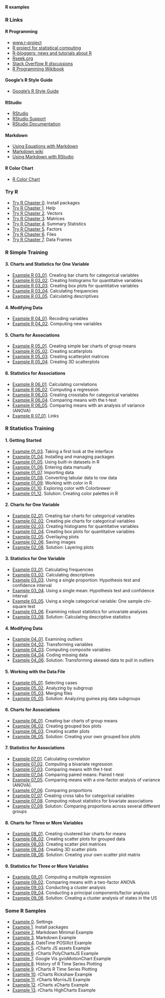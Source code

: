 #### R examples

### R Links

#### R Programming
* [www.r-project](http://www.r-project.org/)
* [R project for statistical computing](http://journal.r-project.org/)
* [R-bloggers: news and tutorials about R](http://www.r-bloggers.com/)
* [Rseek.org](http://rseek.org/)
* [Stack Overflow R discussions](http://stackoverflow.com/questions/tagged/r)
* [R Programming Wikibook](http://en.wikibooks.org/wiki/R_Programming)

#### Google's R Style Guide
* [Google's R Style Guide](http://google-styleguide.googlecode.com/svn/trunk/Rguide.xml)

#### RStudio
* [RStudio](http://www.rstudio.com/)
* [RStudio Support](https://support.rstudio.com/hc/en-us)
* [RStudio Documentation](https://support.rstudio.com/hc/en-us/categories/200035113-Documentation)

#### Markdown
* [Using Equations with Markdown](http://www.rstudio.com/ide/docs/authoring/using_markdown_equations)
* [Markdown wiki](http://ru.wikipedia.org/wiki/Markdown)
* [Using Markdown with RStudio](http://www.rstudio.com/ide/docs/authoring/using_markdown)

#### R Color Chart
* [R Color Chart](http://research.stowers-institute.org/efg/R/Color/Chart/)

### Try R
* [Try R Chapter 0](Try R tutorial/Try R Chapter 0.html). Install packages
* [Try R Chapter 1](Try R tutorial/Try R Chapter 1.html). Help
* [Try R Chapter 2](Try R tutorial/Try R Chapter 2.html). Vectors
* [Try R Chapter 3](Try R tutorial/Try R Chapter 3.html). Matrices
* [Try R Chapter 4](Try R tutorial/Try R Chapter 4.html). Summary Statistics
* [Try R Chapter 5](Try R tutorial/Try R Chapter 5.html). Factors
* [Try R Chapter 6](Try R tutorial/Try R Chapter 6.html). Files
* [Try R Chapter 7](Try R tutorial/Try R Chapter 7.html). Data Frames

### R Simple Training
#### 3. Charts and Statistics for One Variable
* [Example R 03_01](R Simple Training/Example R 03_01.html).    Creating bar charts for categorical variables
* [Example R 03_02](R Simple Training/Example R 03_02.html).    Creating histograms for quantitative variables
* [Example R 03_03](R Simple Training/Example R 03_03.html).    Creating box plots for quantitative variables
* [Example R 03_04](R Simple Training/Example R 03_04.html).    Calculating frequencies
* [Example R 03_05](R Simple Training/Example R 03_05.html).    Calculating descriptives

#### 4. Modifying Data
* [Example R 04_01](R Simple Training/Example R 04_01.html).	  Recoding variables
* [Example R 04_02](R Simple Training/Example R 04_02.html).    Computing new variables

#### 5. Charts for Associations
* [Example R 05_01](R Simple Training/Example R 05_01.html).	  Creating simple bar charts of group means
* [Example R 05_02](R Simple Training/Example R 05_02.html).    Creating scatterplots
* [Example R 05_03](R Simple Training/Example R 05_03.html).    Creating scatterplot matrices
* [Example R 05_04](R Simple Training/Example R 05_04.html).    Creating 3D scatterplots

#### 6. Statistics for Associations
* [Example R 06_01](R Simple Training/Example R 06_01.html).	  Calculating correlations 
* [Example R 06_02](R Simple Training/Example R 06_02.html).    Computing a regression
* [Example R 06_03](R Simple Training/Example R 06_03.html).    Creating crosstabs for categorical variables
* [Example R 06_04](R Simple Training/Example R 06_04.html).    Comparing means with the t-test
* [Example R 06_05](R Simple Training/Example R 06_05.html).    Comparing means with an analysis of variance (ANOVA)
* [Example R 07_01](R Simple Training/Example R 07_01.html).	  Links

### R Statistics Training
#### 1. Getting Started
* [Example 01_03](R Statistics Training/Example 01_03.html).  		    Taking a first look at the interface			
* [Example 01_04](R Statistics Training/Example 01_04.html).        	Installing and managing packages
* [Example 01_05](R Statistics Training/Example 01_05.html).        	Using built-in datasets in R
* [Example 01_06](R Statistics Training/Example 01_06.html).        	Entering data manually
* [Example 01_07](R Statistics Training/Example 01_07.html).			    Importing data
* [Example 01_08](R Statistics Training/Example 01_08.html).        	Converting tabular data to row data
* [Example 01_09](R Statistics Training/Example 01_09.html).        	Working with color in R
* [Example 01_10](R Statistics Training/Example 01_10.html).        	Exploring color with Colorbrewer
* [Example 01_12](R Statistics Training/Example 01_12_Solution.html).	Solution: Creating color palettes in R

#### 2. Charts for One Variable
* [Example 02_01](R Statistics Training/Example 02_01.html).			      Creating bar charts for categorical variables
* [Example 02_02](R Statistics Training/Example 02_02.html).			      Creating pie charts for categorical variables
* [Example 02_03](R Statistics Training/Example 02_03.html).           	Creating histograms for quantitative variables
* [Example 02_04](R Statistics Training/Example 02_04.html).           	Creating box plots for quantitative variables
* [Example 02_05](R Statistics Training/Example 02_05.html).           	Overlaying plots
* [Example 02_06](R Statistics Training/Example 02_06.html).           	Saving images
* [Example 02_08](R Statistics Training/Example 02_08_Solution.html).  	Solution: Layering plots

#### 3. Statistics for One Variable
* [Example 03_01](R Statistics Training/Example 03_01.html).			      Calculating frequencies
* [Example 03_02](R Statistics Training/Example 03_02.html).           	Calculating descriptives
* [Example 03_03](R Statistics Training/Example 03_03.html).           	Using a single proportion: Hypothesis test and confidence interval
* [Example 03_04](R Statistics Training/Example 03_04.html).           	Using a single mean: Hypothesis test and confidence interval
* [Example 03_05](R Statistics Training/Example 03_05.html).           	Using a single categorical variable: One sample chi-square test
* [Example 03_06](R Statistics Training/Example 03_06.html).           	Examining robust statistics for univariate analyses
* [Example 03_08](R Statistics Training/Example 03_08_Solution.html).  	Solution: Calculating descriptive statistics

#### 4. Modifying Data
* [Example 04_01](R Statistics Training/Example 04_01.html).			      Examining outliers
* [Example 04_02](R Statistics Training/Example 04_02.html).           	Transforming variables
* [Example 04_03](R Statistics Training/Example 04_03.html).           	Computing composite variables
* [Example 04_04](R Statistics Training/Example 04_04.html).           	Coding missing data
* [Example 04_06](R Statistics Training/Example 04_06_Solution.html).  	Solution: Transforming skewed data to pull in outliers

#### 5. Working with the Data File
* [Example 05_01](R Statistics Training/Example 05_01.html).			      Selecting cases
* [Example 05_02](R Statistics Training/Example 05_02.html).           	Analyzing by subgroup
* [Example 05_03](R Statistics Training/Example 05_03.html).           	Merging files
* [Example 05_05](R Statistics Training/Example 05_05_Solution.html). 	Solution: Analyzing guinea pig data subgroups

#### 6. Charts for Associations
* [Example 06_01](R Statistics Training/Example 06_01.html).			      Creating bar charts of group means
* [Example 06_02](R Statistics Training/Example 06_02.html).           	Creating grouped box plots
* [Example 06_03](R Statistics Training/Example 06_03.html).           	Creating scatter plots
* [Example 06_05](R Statistics Training/Example 06_05_Solution.html).  	Solution: Creating your own grouped box plots

#### 7. Statistics for Associations
* [Example 07_01](R Statistics Training/Example 07_01.html).			      Calculating correlation
* [Example 07_02](R Statistics Training/Example 07_02.html).           	Computing a bivariate regression
* [Example 07_03](R Statistics Training/Example 07_03.html).           	Comparing means with the t-test
* [Example 07_04](R Statistics Training/Example 07_04.html).           	Comparing paired means: Paired t-test
* [Example 07_05](R Statistics Training/Example 07_05.html).           	Comparing means with a one-factor analysis of variance (ANOVA).
* [Example 07_06](R Statistics Training/Example 07_06.html).           	Comparing proportions
* [Example 07_07](R Statistics Training/Example 07_07.html).           	Creating cross tabs for categorical variables
* [Example 07_08](R Statistics Training/Example 07_08.html).           	Computing robust statistics for bivariate associations
* [Example 07_09](R Statistics Training/Example 07_Solution.html).    	Solution: Comparing proportions across several different groups

#### 8. Charts for Three or More Variables
* [Example 08_01](R Statistics Training/Example 08_01.html).			      Creating clustered bar charts for means			
* [Example 08_02](R Statistics Training/Example 08_02.html).           	Creating scatter plots for grouped data
* [Example 08_03](R Statistics Training/Example 08_03.html).           	Creating scatter plot matrices
* [Example 08_04](R Statistics Training/Example 08_04.html).           	Creating 3D scatter plots
* [Example 08_06](R Statistics Training/Example 08_06_Solution.html).  	Solution: Creating your own scatter plot matrix

#### 9. Statistics for Three or More Variables
* [Example 09_01](R Statistics Training/Example 09_01.html).			      Computing a multiple regression						
* [Example 09_02](R Statistics Training/Example 09_02.html).           	Comparing means with a two-factor ANOVA
* [Example 09_03](R Statistics Training/Example 09_03.html).           	Conducting a cluster analysis
* [Example 09_04](R Statistics Training/Example 09_04.html).           	Conducting a principal components/factor analysis
* [Example 09_06](R Statistics Training/Example 09_06_Solution.html).  	Solution: Creating a cluster analysis of states in the US

### Some R Samples
* [Example 0](R Samples/Settings.html). Settings
* [Example 1](R Samples/Install packages.html). Install packages
* [Example 2](R Samples/Markdown Minimal Example.html). Markdown Minimal Example
* [Example 3](R Samples/Markdown Example.html). Markdown Example
* [Example 4](R Samples/DateTime POSIXct Example.html). DateTime POSIXct Example
* [Example 5](R Samples/rCharts JS assets Example.html). rCharts JS assets Example
* [Example 6](R Samples/rCharts PolyChartsJS Example.html). rCharts PolyChartsJS Example
* [Example 7](R Samples/Google Vis gvisMotionChart Example.html). Google Vis gvisMotionChart Example
* [Example 8](R Samples/History of R Time Series Plotting.html). History of R Time Series Plotting
* [Example 9](R Samples/rCharts R Time Series Plotting.html). rCharts R Time Series Plotting
* [Example 10](R Samples/rCharts Rickshaw Example.html). rCharts Rickshaw Example
* [Example 11](R Samples/rCharts MorrisJS Example.html). rCharts MorrisJS Example
* [Example 12](R Samples/rCharts xCharts Example.html). rCharts xCharts Example
* [Example 13](R Samples/rCharts HighCharts Example.html). rCharts HighCharts Example





